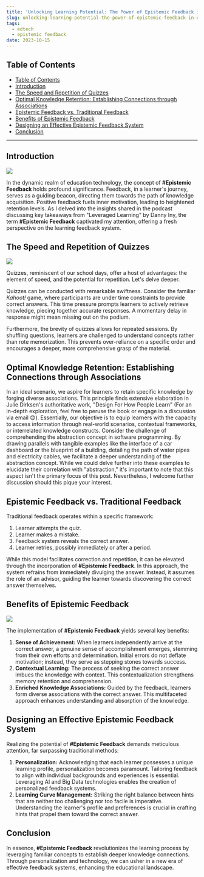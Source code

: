 ```yaml
---
title: 'Unlocking Learning Potential: The Power of Epistemic Feedback in Education'
slug: unlocking-learning-potential-the-power-of-epistemic-feedback-in-education
tags:
  - edtech
  - epistemic feedback
date: 2023-10-15
---
```


## Table of Contents

- [Table of Contents](#table-of-contents)
- [Introduction](#introduction)
- [The Speed and Repetition of Quizzes](#the-speed-and-repetition-of-quizzes)
- [Optimal Knowledge Retention: Establishing Connections through Associations](#optimal-knowledge-retention-establishing-connections-through-associations)
- [Epistemic Feedback vs. Traditional Feedback](#epistemic-feedback-vs-traditional-feedback)
- [Benefits of Epistemic Feedback](#benefits-of-epistemic-feedback)
- [Designing an Effective Epistemic Feedback System](#designing-an-effective-epistemic-feedback-system)
- [Conclusion](#conclusion)

---

## Introduction

![](https://github.com/xmliszt/resources/blob/main/blogs/2023-10-15/1.jpeg?raw=true)

In the dynamic realm of education technology, the concept of **#Epistemic Feedback** holds profound significance. Feedback, in a learner's journey, serves as a guiding beacon, directing them towards the path of knowledge acquisition. Positive feedback fuels inner motivation, leading to heightened retention levels. As I delved into the insights shared in the podcast discussing key takeaways from "Leveraged Learning" by Danny Iny, the term **#Epistemic Feedback** captivated my attention, offering a fresh perspective on the learning feedback system.

## The Speed and Repetition of Quizzes

![](https://github.com/xmliszt/resources/blob/main/blogs/2023-10-15/2.jpeg?raw=true)

Quizzes, reminiscent of our school days, offer a host of advantages: the element of speed, and the potential for repetition. Let's delve deeper.

Quizzes can be conducted with remarkable swiftness. Consider the familiar _Kahoot!_ game, where participants are under time constraints to provide correct answers. This time pressure prompts learners to actively retrieve knowledge, piecing together accurate responses. A momentary delay in response might mean missing out on the podium.

Furthermore, the brevity of quizzes allows for repeated sessions. By shuffling questions, learners are challenged to understand concepts rather than rote memorization. This prevents over-reliance on a specific order and encourages a deeper, more comprehensive grasp of the material.

## Optimal Knowledge Retention: Establishing Connections through Associations

In an ideal scenario, we aspire for learners to retain specific knowledge by forging diverse associations. This principle finds extensive elaboration in Julie Dirksen's authoritative work, "Design For How People Learn" (For an in-depth exploration, feel free to peruse the book or engage in a discussion via email 😊). Essentially, our objective is to equip learners with the capacity to access information through real-world scenarios, contextual frameworks, or interrelated knowledge constructs. Consider the challenge of comprehending the abstraction concept in software programming. By drawing parallels with tangible examples like the interface of a car dashboard or the blueprint of a building, detailing the path of water pipes and electricity cables, we facilitate a deeper understanding of the abstraction concept. While we could delve further into these examples to elucidate their correlation with "abstraction," it's important to note that this aspect isn't the primary focus of this post. Nevertheless, I welcome further discussion should this pique your interest.

## Epistemic Feedback vs. Traditional Feedback

Traditional feedback operates within a specific framework:

1. Learner attempts the quiz.
2. Learner makes a mistake.
3. Feedback system reveals the correct answer.
4. Learner retries, possibly immediately or after a period.

While this model facilitates correction and repetition, it can be elevated through the incorporation of **#Epistemic Feedback**. In this approach, the system refrains from immediately divulging the answer. Instead, it assumes the role of an advisor, guiding the learner towards discovering the correct answer themselves.

## Benefits of Epistemic Feedback

![](https://github.com/xmliszt/resources/blob/main/blogs/2023-10-15/3.jpeg?raw=true)

The implementation of **#Epistemic Feedback** yields several key benefits:

1. **Sense of Achievement:** When learners independently arrive at the correct answer, a genuine sense of accomplishment emerges, stemming from their own efforts and determination. Initial errors do not deflate motivation; instead, they serve as stepping stones towards success.
2. **Contextual Learning:** The process of seeking the correct answer imbues the knowledge with context. This contextualization strengthens memory retention and comprehension.
3. **Enriched Knowledge Associations:** Guided by the feedback, learners form diverse associations with the correct answer. This multifaceted approach enhances understanding and absorption of the knowledge.

## Designing an Effective Epistemic Feedback System

Realizing the potential of **#Epistemic Feedback** demands meticulous attention, far surpassing traditional methods:

1. **Personalization:** Acknowledging that each learner possesses a unique learning profile, personalization becomes paramount. Tailoring feedback to align with individual backgrounds and experiences is essential. Leveraging AI and Big Data technologies enables the creation of personalized feedback systems.
2. **Learning Curve Management:** Striking the right balance between hints that are neither too challenging nor too facile is imperative. Understanding the learner's profile and preferences is crucial in crafting hints that propel them toward the correct answer.

## Conclusion

In essence, **#Epistemic Feedback** revolutionizes the learning process by leveraging familiar concepts to establish deeper knowledge connections. Through personalization and technology, we can usher in a new era of effective feedback systems, enhancing the educational landscape.
